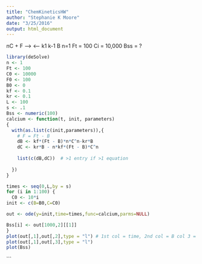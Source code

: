 ```yaml
---
title: "ChemKineticsHW"
author: "Stephanie K Moore"
date: "3/25/2016"
output: html_document
---
```

nC + F --> <-- k1 k-1 B n=1 Ft = 100 Ci = 10,000 Bss = ?

```r
library(deSolve)
n <- 1
Ft <- 100
C0 <- 10000
F0 <- 100
B0 <- 0
kf <- 0.1
kr <- 0.1
L <- 100
s <- .1
Bss <- numeric(100)
calcium <- function(t, init, parameters)
{
  with(as.list(c(init,parameters)),{
    # F = Ft - B
    dB <- kf*(Ft - B)*n*C^n-kr*B
    dC <- kr*B - n*kf*(Ft - B)*C^n
    
    list(c(dB,dC))  # >1 entry if >1 equation
    
  })
}

times <- seq(0,L,by = s)
for (i in 1:100) {
  C0 <- 10*i
init <- c(B=B0,C=C0)

out <- ode(y=init,time=times,func=calcium,parms=NULL)

Bss[i] <- out[1000,2][[1]]
}
plot(out[,1],out[,2],type = "l") # 1st col = time, 2nd col = B col 3 = C
plot(out[,1],out[,3],type = "l")
plot(Bss)
```

```